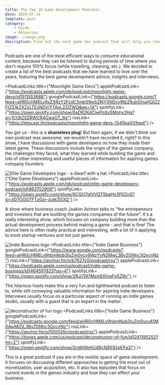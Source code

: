 ```yaml
---
title: The Top 10 Game Development Podcasts
date: 2020-07-14
template: post
category:
    - Guide
    - Resources
image: ./image.png
description: Find out the next game dev podcast that will help you level up during your daily commute..
---
```


Podcasts are one of the most efficient ways to consume educational content, because they can be listened to during periods of time where you don't require 100% focus (while travelling, cleaning, etc.). We decided to create a list of the best podcasts that we have learned to love over the years, featuring the best game development advice, insights and interviews.

<PodcastLinks title={"Moonlight Game Devs"} 
applePodcastLink={"https://podcasts.apple.com/de/podcast/moonlight-game-devs/id1511553688"}
    googlePodcastLink={"https://podcasts.google.com/?feed=aHR0cHM6Ly9sZXRzY2FzdC5mbS9wb2RjYXN0cy9tb29ubGlnaHQtZ2FtZS1kZXZzLTEzNDViYTAxL2ZlZWQ&ep=14"}
    spotifyLink={"https://open.spotify.com/show/6aDR2KdCiwPoSySMphy2Ha?si=1Ct3IZSZRWCR4GwqGT_ltg"}
    rssLink={"https://letscast.fm/podcasts/moonlight-game-devs-1345ba01/feed"} />

You got us - this is a **shameless plug**! But then again, if we didn't think our own podcast was awesome, we wouldn't have recorded it, right? In this show, I 
have discussions with game developers on how they made their latest game. These discussions include the origin of the games company, the challenges they faced, what they learned while 
building the game and lots of other interesting and useful pieces of information for aspiring games company founders.

![Elite Game Developers logo -  a dwarf with a hat](./elite-game-devs.jpg)
<PodcastLinks title={"Elite Game Developers"} 
applePodcastLink={"https://podcasts.apple.com/gb/podcast/elite-game-developers-podcast/id1463752909"}
    spotifyLink={"https://open.spotify.com/show/6CQO7qIVVQT5baHn3P0ZnS?si=zD7OOGTFTzGzr-zutkZG3Q"} />

A show where business coach Joakim Achren talks to "the entrepeneurs and investors that are building the games companies of the future". It's a really interesting show, 
which focuses on company building more than the actual development process behind making a game - and that is fine! The advice here is often really practical and interesting, 
with a lot of it applying to most startup ventures and not just games.

![Indie Business logo](./indie-business.jpg)
<PodcastLinks title={"Indie Game Business"} 
    googlePodcastLink={"https://www.google.com/podcasts?feed=aHR0cHM6Ly9hbmNob3IuZm0vcy9iNzYyN2MwL3BvZGNhc3QvcnNz"}
    rssLink={"https://anchor.fm/s/b7627c0/podcast/rss"}
    applePodcastLink={"https://podcasts.apple.com/us/podcast/indie-game-business/id1464597823?uo=4"}
    spotifyLink={"https://open.spotify.com/show/2RJj7I87MsmEKInqFvSZRy"} />

The hilarious hosts make this a very fun and lighthearted podcast to listen to, while still conveying valuable information for aspiring indie developers. Interviews usually focus 
on a particular aspect of running an indie games studio, usually with a guest that is an expert in the matter.

![deconstructor of fun logo](./deconstructor.jpg)
<PodcastLinks title={"Indie Game Business"} 
    googlePodcastLink={"https://podcasts.google.com/feed/aHR0cHM6Ly9hbmNob3IuZm0vcy81MDAwMjZjL3BvZGNhc3QvcnNz"}
    rssLink={"https://anchor.fm/s/500026c/podcast/rss"}
    applePodcastLink={"https://itunes.apple.com/us/podcast/deconstructor-of-fun/id1241195252?mt=2"}
    spotifyLink={"https://open.spotify.com/show/2mWi6kHU4BcN8X92pEPa2i"} />

This is a great podcast if you are in the mobile space of game development. It focuses on discussing different approaches to getting the most out of monetization, user acquisition, etc. 
It also has episodes that focus on current events in the games industry and how they can effect your business.